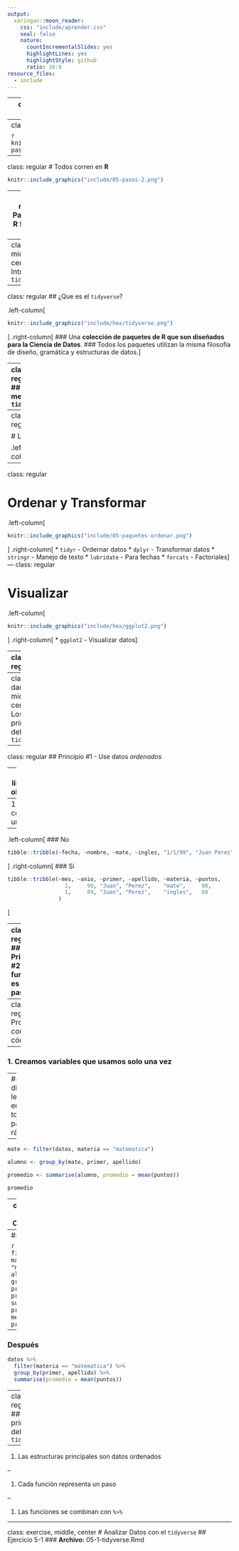 ```yaml
---
output:
  xaringan::moon_reader:
    css: "include/aprender.css"
    seal: false
    nature:
      countIncrementalSlides: yes
      highlightLines: yes
      highlightStyle: github
      ratio: 16:9
resource_files:
  - include
---
```

---
class: title-slide, middle, center
# Analizar Datos

---
class: regular
# Pasos del análisis 

```r
knitr::include_graphics("include/05-pasos-1.png")
```

---
class: regular
# Todos corren en **R**

```r
knitr::include_graphics("include/05-pasos-2.png")
```

---
class: regular
#  **Paquetes de R** facilitan el análisis

```r
knitr::include_graphics("include/05-pasos-3.png")
```

---
class: dark, middle, center
# Introduciendo `tidyverse`

---
class: regular
## ¿Que es el `tidyverse`?

.left-column[
```r
knitr::include_graphics("include/hex/tidyverse.png")
```
]
.right-column[
### Una **colección de paquetes de R que son diseñados para la Ciencia de Datos**.
### Todos los paquetes utilizan la misma filosofía de diseño, gramática y estructuras de datos.
]

---
class: regular
## La meta del `tidyverse`

.left-column[
```r
knitr::include_graphics("include/05-meta-tidyverse.png")
```
]
.right-column[
### Resolver problemas complicados mediante la combinación de diferentes piezas que son consistentes unas con otras.
]

---
class: regular

# Leér

.left-column[
```r
knitr::include_graphics("include/05-paquetes-leer.png")
```
]
.right-column[
* `readr` - Archivos CSV, texto
* `jsonlite` - Archivos JSON
* `readxl` - Archivos Excel
* `rvest` - Páginas Web
* `xml2` - Archivos XML
]

---
class: regular

# Ordenar y Transformar

.left-column[
```r
knitr::include_graphics("include/05-paquetes-ordenar.png")
```
]
.right-column[
* `tidyr` - Ordernar datos
* `dplyr` - Transformar datos
* `stringr` - Manejo de texto
* `lubridate` - Para fechas
* `forcats` - Factoriales
]
---
class: regular

# Visualizar

.left-column[
```r
knitr::include_graphics("include/hex/ggplot2.png")
```
]
.right-column[
* `ggplot2` - Visualizar datos
]

---
class: regular


# Otros

.left-column[
```r
knitr::include_graphics("include/hex/purrr.png")
```
]
.right-column[
* `purrr` - Programación funcional (para ciclos ó repeticiones)
]

---
class: dark, middle, center
# Los principios del `tidyverse`

---
class: regular
## Principio #1 - Use datos *ordenados*

--
1. Cada línea es una observación

--
1. Cada columna es una variable

--

.left-column[
### No
```r
tibble::tribble(~fecha, ~nombre, ~mate, ~ingles, "1/1/99", "Juan Perez", 90, 60)
```
]
.right-column[
### Sí
```r
tibble::tribble(~mes, ~anio, ~primer, ~apellido, ~materia, ~puntos,
                  1,     99, "Juan", "Perez",    "mate",     90,
                  1,     99, "Juan", "Perez",    "ingles",   60
                )
```
]

---
class: regular
## Principio #2 – Cada función es un paso

.left-column[
#### Seleccione las calificaciones de Matemática 

#### Agrupa por cada primer nombre y apellido

#### Calcule el promedio de las calificationes 

#### Imprime los resultados 
]

.right-column[
 
 
`mate <- filter(datos, materia == "matematica")`

`alumno <- group_by(mate, primer, apellido)`

`promedio <- summarise(alumno, promedio = mean(puntos))`

`promedio`
]

---
class: regular
## Problemas con el código

--
### 1. Creamos variables que usamos solo una vez

--
### 2. Es difícil de leer, y entender, todo los pasos rápidamente.

--

 ```r
mate <- filter(datos, materia == "matematica")

alumno <- group_by(mate, primer, apellido)

promedio <- summarise(alumno, promedio = mean(puntos))

promedio
```

---
class: regular
## Principio #3 - Combine con `%>%`

--
### Antes

 ```r
mate <- filter(datos, materia == "matematica")
alumno <- group_by(mate, primer, apellido)
promedio <- summarise(alumno, promedio = mean(puntos))
promedio
```

--
### Después

```r
datos %>%
  filter(materia == "matematica") %>%
  group_by(primer, apellido) %>%
  summarise(promedio = mean(puntos))
```

---
class: regular
## Los principios del `tidyverse`

--

1. Las estructuras principales son datos ordenados

--

1. Cada función representa un paso

--

1. Las funciones se combinan con `%>%`

---
class: exercise, middle, center
# Analizar Datos con el `tidyverse`
## Ejercicio 5-1
### **Archivo:** 05-1-tidyverse.Rmd
